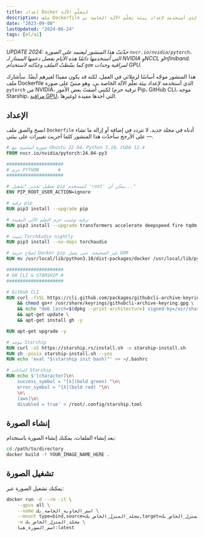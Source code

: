 ```yaml
---
title: إعداد Docker لتعلّم الآلة
description: ملف Dockerfile الذي أستخدمه لإعداد بيئة تعلّم الآلة الخاصة بي.
date: "2023-09-08"
lastUpdated: "2024-06-24"
tags: [ml/ai]
---
```


_UPDATE 2024: حدّثتُ هذا المنشور ليعتمد على الصورة `nvcr.io/nvidia/pytorch`، التي أستخدمها دائمًا هذه الأيام بفضل دعمها الممتاز لـ NVIDIA وNCCL وInfiniband. كما بسّطتُ الملف وعدّلته لاستخدام `gom` لمراقبة وحدات GPU._

هذا المنشور موجّه أساسًا لزملائي في العمل، لكنه قد يكون مفيدًا لغيرهم أيضًا. سأشارك ملف Dockerfile الذي أستخدمه لإعداد بيئة تعلّم الآلة الخاصة بي. وهو مبنيّ على صورة `pytorch` من NVIDIA، لكنني أضفتُ بعض الأمور (ترقية حزم Pip، GitHub CLI، موجه Starship، [مراقبة GPU](./2023-10-16-gom-gpu-monitor-nvidia-smi-replacement)، وغيرها) التي أجدها مفيدة.

## الإعداد

انسخ والصق ملف `Dockerfile` أدناه في مجلد جديد. لا تتردد في إضافة أو إزالة ما تشاء — على الأرجح سأحدّث هذا المنشور كلما أجريت تغييرات على بيئتي.

```dockerfile
# صورة أساسية مع Ubuntu 22.04، Python 3.10، CUDA 12.4
FROM nvcr.io/nvidia/pytorch:24.04-py3

#####################
# حزم PYTHON       #
#####################

# تعطيل تحذير "تشغيل pip كمستخدم 'root' يمكن أن..."
ENV PIP_ROOT_USER_ACTION=ignore

# ترقية pip
RUN pip3 install --upgrade pip

# ترقية وتثبيت حزم التعلم الآلي المفيدة
RUN pip3 install --upgrade transformers accelerate deepspeed fire tqdm openai numpy rouge_score wandb ipython emoji tokenizers evaluate matplotlib seaborn lm-eval jupyter nltk tiktoken aiolimiter swifter pytorch-lightning lightning sentencepiece jsonargparse[signatures] bitsandbytes datasets zstandard rich transformer_lens librosa soundfile gom git+https://github.com/stanfordnlp/pyvene.git git+https://github.com/stanfordnlp/pyreft.git

# تثبيت TorchAudio nightly
RUN pip3 install --no-deps torchaudio

# إصلاح حزمة Docker pip غير الصحيحة، حتى يعمل GOM
RUN mv /usr/local/lib/python3.10/dist-packages/docker /usr/local/lib/python3.10/dist-packages/docker_old

#####################
# GH CLI & STARSHIP #
#####################

# GitHub CLI
RUN curl -fsSL https://cli.github.com/packages/githubcli-archive-keyring.gpg | dd of=/usr/share/keyrings/githubcli-archive-keyring.gpg \
    && chmod go+r /usr/share/keyrings/githubcli-archive-keyring.gpg \
    && echo "deb [arch=$(dpkg --print-architecture) signed-by=/usr/share/keyrings/githubcli-archive-keyring.gpg] https://cli.github.com/packages stable main" | tee /etc/apt/sources.list.d/github-cli.list > /dev/null \
    && apt-get update \
    && apt-get install gh -y

RUN apt-get upgrade -y

# موجه Starship
RUN curl -sS https://starship.rs/install.sh -o starship-install.sh 
RUN sh -posix starship-install.sh --yes
RUN echo 'eval "$(starship init bash)"' >> ~/.bashrc

# إعدادات Starship
RUN echo $'[character]\n\
    success_symbol = "[λ](bold green) "\n\
    error_symbol = "[λ](bold red) "\n\
    \n\
    [aws]\n\
    disabled = true' > /root/.config/starship.toml
```


## إنشاء الصورة

بعد إنشاء الملفات، يمكنك إنشاء الصورة باستخدام:

```bash
cd /path/to/directory
docker build -t YOUR_IMAGE_NAME_HERE .
```


## تشغيل الصورة

يمكنك تشغيل الصورة عبر:

```bash
docker run -d --rm -it \
    --gpus all \
    --name اسم_الحاوية_الخاصة_بك \
    --mount type=bind,source=مجلد_المنزل_الخاص_بك,target=مجلد_المنزل_الخاص_بك \
    -w مجلد_المنزل_الخاص_بك \
    اسم_الصورة_هنا:latest
```
